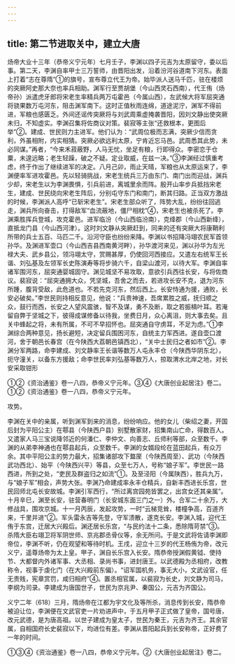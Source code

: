 ```yaml
---
---
---
```

title: 第二节进取关中，建立大唐
---



炀帝大业十三年（恭帝义宁元年）七月壬子，李渊以四子元吉为太原留守，委以后事。第二天，李渊自率甲士三万誓师，由晋阳出发，沿着汾河谷道南下河东。表面上打着“志在尊隋”①的旗号，宣布尊立代王为帝。始毕派人送马千匹，驻在楼烦的突厥阿史那大奈也率兵相助。渊军行至贾胡堡（今山西灵石西南），代王侑（炀帝孙）派遣虎牙郎将宋老生率精兵两万屯霍邑（今属山西），左武候大将军屈突通将骁果数万屯河东，阻击渊军南下。这时正值秋雨连绵，道途泥泞，渊军不得前进，军粮也感匮乏。外间还谣传突厥将与刘武周乘虚掩袭晋阳，因刘文静出使突厥未归，不知虚实。李渊召集将佐商议对策。裴寂等主张“还救根本，更图后举”②。建成、世民则力主进军。他们认为：“武周位极而志满，突厥少信而贪利，外虽相附，内实相猜。突厥必欲远利太原，宁肯近忘马邑。武周悉其此势，未必同谋。”再者，“今来禾菽蔽野，人马无忧，坐足有粮，行即得众。李密恋于仓粟，未遑远略；老生轻躁，破之不疑。定业取威，在兹一决。”③李渊经过慎重考虑，终于作出了继续进军的决定。八月己卯，雨止天晴，军粮也从太原运来了，李渊便率军进攻霍邑。先以轻骑挑战，宋老生统兵三万由东门、南门出而迎战，渊兵少却，宋老生以为李渊畏惧，引兵前进，离城里余而阵。殷开山率步兵抵挡宋老生，建成、世民绕向宋老生阵后，分别屯守东门和南门，断其归路。正当双方激战的时候，李渊派人高呼“已斩宋老生”。宋老生部众听了，阵势大乱，纷纷往回逃走，渊兵所向奋击，打得敌军“血流蔽地，僵尸相枕”④，宋老生也被杀死了。李渊乘胜挥兵登城，攻克霍邑。进军临汾（今山西临汾南），克绛郡（今山西新绛），直抵龙门县（今山西河津）。这时刘文静从突厥赶到，同来的还有突厥大将康鞘利所带的兵士五百、马匹二千。沿河守臣也纷纷来降。李渊以书招降冯翊农民军首领孙华。及渊进军壶口（今山西吉县西南黄河畔），孙华渡河来见，渊以孙华为左光禄大夫、武乡县公，领冯翊太守，赏赐甚厚，仍使回河西接应。又遣左右统军王长谐、刘弘基及左领军长史陈演寿等将步骑六千，自梁山渡河，以待大军。李渊自率诸军围河东，屈突通婴城固守。渊见城坚不易攻取，意欲引兵西往长安，与将佐商议。裴寂说：“屈突通拥大众，凭坚城，吾舍之而去，若进攻长安不克，退为河东所踵，腹背受敌，此危道也。不若先克河东，然后西上。长安恃通为援，通败，长安必破矣。”李世民则持相反意见，他说：“兵贵神速，吾席累胜之威，抚归顺之众，鼓行而西，长安之人望风震骇，智不及谋，勇不及断，取之若振槁叶耳。若淹留自弊于坚城之下，彼得成谋修备以待我，坐费日月，众心离沮，则大事去矣。且关中蜂起之将，未有所属，不可不早招怀也。屈突通自守虏耳，不足为虑。”①李渊综合两种意见，扬长避短，决定留兵围困河东，自统主力军西进。遂自壶口渡河，舍于朝邑长春宫（在今陕西大荔朝邑镇西北），“关中士民归之者如市”②。李渊分军两路，命李建成、刘文静率王长谐等数万人屯永丰仓（今陕西华阴东北），扼守潼关，以备东方援敌；命李世民率刘弘基等数万人，掠取渭水北岸之地，对长安采取钳形

①②《资治通鉴》卷一八四，恭帝义宁元年。③④《大唐创业起居注》卷二。①②《资治通鉴》卷一八四，恭帝义宁元年。

攻势。

李渊在关中的亲属，听到渊军到来的消息，纷纷响应。他的女儿（柴绍之妻，开国后封为平阳公主）在鄠县（今陕西户县）别墅散家财，招集南山亡命，得数百人。又遣家人马三宝说降邻近的何潘仁、李仲文、向善志、丘师利等部，众至数千。李渊的从弟李神通也在鄠县起兵，众至数千。李渊的女婿段纶在蓝田起兵，有众万余。其中平阳公主的势力最大，招集诸部攻下盩厔（今陕西周至）、武功（今陕西武功西北）、始平（今陕西兴平）等县，众至七万人，号称“娘子军”。李世民一路西进，所到之处，“吏民及群盗归之如流”①。及至泾阳（今属陕西），胜兵九万，与“娘子军”相会，声势大张。李渊乃命建成率永丰仓精兵，自新丰西进长乐宫，世民回师北屯长安故城。李渊引军西行，“所过离宫园苑皆罢之，出宫女还其亲属”。十月辛巳，渊至长安，驻营春明门（长安城东面三门之一）外。合军二十余万，大修战具，围攻京城。十一月丙辰，发起攻势，一时“云梯竞耸，楼橦争高，百道齐来，千里并进”②。军头雷永吉等先登，守军溃散，遂克长安。李渊入城，迎代王侑于东宫，迁居大兴殿后。渊还居长乐宫，“与民约法十二条，悉除隋苛禁”③。杀隋大臣右翊卫将军阴世师、京兆郡丞骨仪等，余无所问。于是文武将佐请李渊即帝位，李渊不听，仍在观望和等待时机。王戌，迎立十三岁的代王杨侑为帝，改元义宁，遥尊炀帝为太上皇。甲子，渊自长乐宫入长安。隋恭帝授渊假黄钺、使持节、大都督内外诸军事、大丞相、录尚书事，进封唐王。以武德殿为丞相府，改教称令，视事于虔化门（在大兴殿前东偏）。“诏军国机务，事无大小，文武设官，任无贵贱，宪章赏罚，咸归相府”④。置丞相官属，以裴寂为长史，刘文静为司马，李纲为司录。李建成为唐国世子，世民为京兆尹、秦国公，元吉为齐国公。

义宁二年（618）三月，隋炀帝在江都为宇文化及等所杀，消息传到长安，隋恭帝被迫让位，李渊便在文武官吏一片劝进声中，于五月甲子正式做了皇帝，国号唐，改元武德，是为唐高祖。以世子建成为皇太子，世民为秦王，元吉为齐王。其余官属，自相国府长史裴寂以下，均进位有差。李渊从晋阳起兵到长安称帝，正好费了一年的时间。

①③④《资治通鉴》卷一八四，恭帝义宁元年。②《大唐创业起居注》卷二。